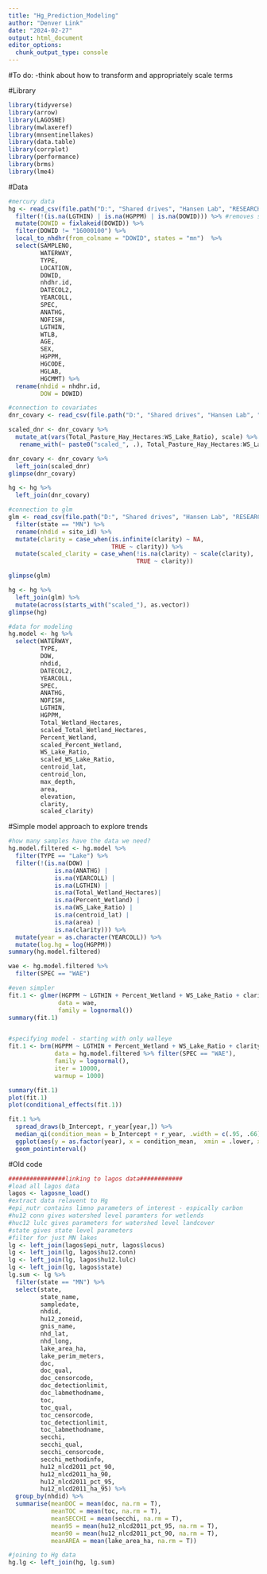 ```yaml
---
title: "Hg_Prediction_Modeling"
author: "Denver Link"
date: "2024-02-27"
output: html_document
editor_options: 
  chunk_output_type: console
---
```


#To do:
-think about how to transform and appropriately scale terms

#Library
```r
library(tidyverse)
library(arrow)
library(LAGOSNE)
library(mwlaxeref)
library(mnsentinellakes)
library(data.table)
library(corrplot)
library(performance)
library(brms)
library(lme4)
```

#Data
```r
#mercury data
hg <- read_csv(file.path("D:", "Shared drives", "Hansen Lab", "RESEARCH PROJECTS", "Statewide mercury modeling", "Data", "Mercury Data", "allfish_data_20231102_IT.csv")) %>% 
  filter(!(is.na(LGTHIN) | is.na(HGPPM) | is.na(DOWID))) %>% #removes samples with no hg, length, or dow data
  mutate(DOWID = fixlakeid(DOWID)) %>% 
  filter(DOWID != "16000100") %>% 
  local_to_nhdhr(from_colname = "DOWID", states = "mn")  %>% 
  select(SAMPLENO,
         WATERWAY,
         TYPE,
         LOCATION,
         DOWID,
         nhdhr.id,
         DATECOL2,
         YEARCOLL,
         SPEC,
         ANATHG,
         NOFISH,
         LGTHIN,
         WTLB,
         AGE,
         SEX,
         HGPPM,
         HGCODE,
         HGLAB,
         HGCMMT) %>% 
  rename(nhdid = nhdhr.id,
         DOW = DOWID)

#connection to covariates
dnr_covary <- read_csv(file.path("D:", "Shared drives", "Hansen Lab", "RESEARCH PROJECTS", "Statewide mercury modeling", "Data", "Covariate Data", "MN_lakes_watershed_lulc_fromDNR.csv"))

scaled_dnr <- dnr_covary %>% 
  mutate_at(vars(Total_Pasture_Hay_Hectares:WS_Lake_Ratio), scale) %>% 
   rename_with(~ paste0("scaled_", .), Total_Pasture_Hay_Hectares:WS_Lake_Ratio)

dnr_covary <- dnr_covary %>% 
  left_join(scaled_dnr)
glimpse(dnr_covary)

hg <- hg %>% 
  left_join(dnr_covary)

#connection to glm
glm <- read_csv(file.path("D:", "Shared drives", "Hansen Lab", "RESEARCH PROJECTS", "Statewide mercury modeling", "Data", "Covariate Data", "glm_lake_metadata.csv")) %>%
  filter(state == "MN") %>% 
  rename(nhdid = site_id) %>% 
  mutate(clarity = case_when(is.infinite(clarity) ~ NA,
                             TRUE ~ clarity)) %>% 
  mutate(scaled_clarity = case_when(!is.na(clarity) ~ scale(clarity),
                                    TRUE ~ clarity))

glimpse(glm)

hg <- hg %>% 
  left_join(glm) %>% 
  mutate(across(starts_with("scaled_"), as.vector))
glimpse(hg)

#data for modeling
hg.model <- hg %>% 
  select(WATERWAY,
         TYPE,
         DOW,
         nhdid,
         DATECOL2,
         YEARCOLL,
         SPEC,
         ANATHG,
         NOFISH,
         LGTHIN,
         HGPPM,
         Total_Wetland_Hectares,
         scaled_Total_Wetland_Hectares,
         Percent_Wetland,
         scaled_Percent_Wetland,
         WS_Lake_Ratio,
         scaled_WS_Lake_Ratio,
         centroid_lat,
         centroid_lon,
         max_depth,
         area,
         elevation,
         clarity,
         scaled_clarity)
```

#Simple model approach to explore trends
```r
#how many samples have the data we need?
hg.model.filtered <- hg.model %>% 
  filter(TYPE == "Lake") %>% 
  filter(!(is.na(DOW) |
             is.na(ANATHG) |
             is.na(YEARCOLL) |
             is.na(LGTHIN) |
             is.na(Total_Wetland_Hectares)|
             is.na(Percent_Wetland) |
             is.na(WS_Lake_Ratio) |
             is.na(centroid_lat) |
             is.na(area) |
             is.na(clarity))) %>% 
  mutate(year = as.character(YEARCOLL)) %>% 
  mutate(log.hg = log(HGPPM))
summary(hg.model.filtered)

wae <- hg.model.filtered %>% 
  filter(SPEC == "WAE")

#even simpler 
fit.1 <- glmer(HGPPM ~ LGTHIN + Percent_Wetland + WS_Lake_Ratio + clarity + (1|year) + (1|DOW),
              data = wae,
              family = lognormal())
summary(fit.1)


#specifying model - starting with only walleye
fit.1 <- brm(HGPPM ~ LGTHIN + Percent_Wetland + WS_Lake_Ratio + clarity + (1|year) + (1|DOW),
             data = hg.model.filtered %>% filter(SPEC == "WAE"),
             family = lognormal(),
             iter = 10000,
             warmup = 1000)

summary(fit.1)
plot(fit.1)
plot(conditional_effects(fit.1))

fit.1 %>%
  spread_draws(b_Intercept, r_year[year,]) %>% 
  median_qi(condition_mean = b_Intercept + r_year, .width = c(.95, .66)) %>%
  ggplot(aes(y = as.factor(year), x = condition_mean,  xmin = .lower, xmax = .upper)) +
  geom_pointinterval()
```

#Old code
```r
################linking to lagos data############
#load all lagos data
lagos <- lagosne_load()
#extract data relavent to Hg
#epi_nutr contains limno parameters of interest - espically carbon
#hu12 conn gives watershed level paramters for wetlends
#huc12 lulc gives parameters for watershed level landcover
#state gives state level parameters
#filter for just MN lakes 
lg <- left_join(lagos$epi_nutr, lagos$locus)
lg <- left_join(lg, lagos$hu12.conn)
lg <- left_join(lg, lagos$hu12.lulc)
lg <- left_join(lg, lagos$state)
lg.sum <- lg %>% 
  filter(state == "MN") %>% 
  select(state,
         state_name,
         sampledate,
         nhdid,
         hu12_zoneid,
         gnis_name,
         nhd_lat,
         nhd_long,
         lake_area_ha,
         lake_perim_meters,
         doc,
         doc_qual,
         doc_censorcode,
         doc_detectionlimit,
         doc_labmethodname,
         toc,
         toc_qual,
         toc_censorcode,
         toc_detectionlimit,
         toc_labmethodname,
         secchi,
         secchi_qual,
         secchi_censorcode,
         secchi_methodinfo,
         hu12_nlcd2011_pct_90,
         hu12_nlcd2011_ha_90,
         hu12_nlcd2011_pct_95,
         hu12_nlcd2011_ha_95) %>% 
  group_by(nhdid) %>% 
  summarise(meanDOC = mean(doc, na.rm = T),
            meanTOC = mean(toc, na.rm = T),
            meanSECCHI = mean(secchi, na.rm = T),
            mean95 = mean(hu12_nlcd2011_pct_95, na.rm = T),
            mean90 = mean(hu12_nlcd2011_pct_90, na.rm = T),
            meanAREA = mean(lake_area_ha, na.rm = T))

#joining to Hg data
hg.lg <- left_join(hg, lg.sum)
```

